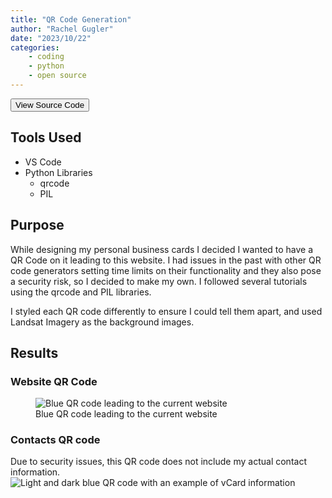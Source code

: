 ---
title: "QR Code Generation"
author: "Rachel Gugler"
date: "2023/10/22"
categories:
    - coding
    - python
    - open source
---
<a href="https://github.com/rgugs/qr-code-maker"><button type="button" class="btn btn-secondary btn-sm"><i class="bi bi-github"></i> View Source Code</button></a>

## Tools Used
* VS Code
* Python Libraries
  * qrcode
  * PIL

## Purpose
While designing my personal business cards I decided I wanted to have a QR Code on it leading to this website. I had issues in the past with other QR code generators setting time limits on their functionality and they also pose a security risk, so I decided to make my own. I followed several tutorials using the qrcode and PIL libraries.

I styled each QR code differently to ensure I could tell them apart, and used Landsat Imagery as the background images.

## Results
### Website QR Code
![Blue QR code leading to the current website](/projects/2023-10-22_qr-code/website_qrcode.png)

### Contacts QR code
Due to security issues, this QR code does not include my actual contact information.
![Light and dark blue QR code with an example of vCard information](/projects/2023-10-22_qr-code/vcard_qrcode.png)